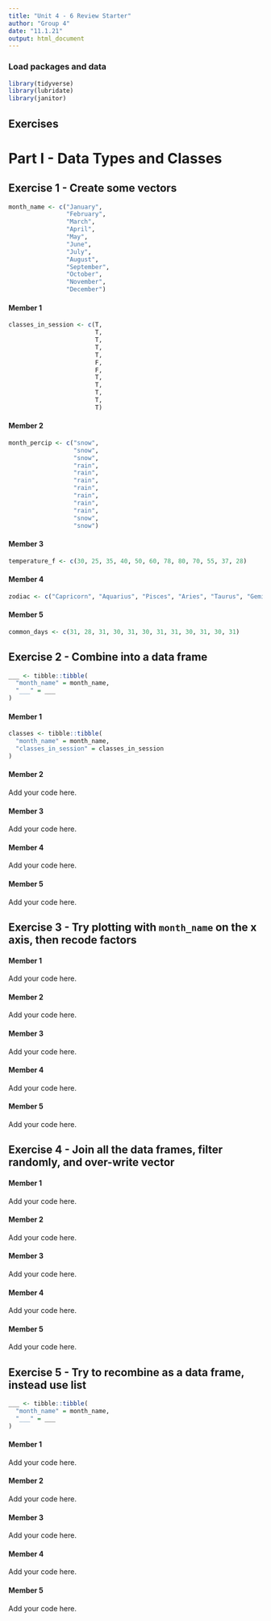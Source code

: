 ```yaml
---
title: "Unit 4 - 6 Review Starter"
author: "Group 4"
date: "11.1.21"
output: html_document
---
```


### Load packages and data

```r
library(tidyverse) 
library(lubridate)
library(janitor)
```

## Exercises

# Part I - Data Types and Classes

## Exercise 1 - Create some vectors

```r
month_name <- c("January", 
                "February",
                "March",
                "April",
                "May",
                "June",
                "July",
                "August",
                "September",
                "October",
                "November",
                "December")
```


#### Member 1

```r
classes_in_session <- c(T,
                        T,
                        T,
                        T,
                        T,
                        F,
                        F,
                        T,
                        T,
                        T,
                        T,
                        T)
```


#### Member 2

``` r
month_percip <- c("snow",
                  "snow",
                  "snow",
                  "rain",
                  "rain",
                  "rain",
                  "rain",
                  "rain",
                  "rain",
                  "rain",
                  "snow",
                  "snow")
```

#### Member 3

```r
temperature_f <- c(30, 25, 35, 40, 50, 60, 78, 80, 70, 55, 37, 28)
```

#### Member 4

```r

zodiac <- c("Capricorn", "Aquarius", "Pisces", "Aries", "Taurus", "Gemini", "Cancer", "Leo", "Virgo", "Libra", "Scorpio", "Sagittarius")

```


#### Member 5

```r
common_days <- c(31, 28, 31, 30, 31, 30, 31, 31, 30, 31, 30, 31)
```


## Exercise 2 - Combine into a data frame

```r
___ <- tibble::tibble(
  "month_name" = month_name,
  "___" = ___
)
```

#### Member 1

```r
classes <- tibble::tibble(
  "month_name" = month_name,
  "classes_in_session" = classes_in_session
)
```

#### Member 2

Add your code here.

#### Member 3

Add your code here.

#### Member 4

Add your code here.

#### Member 5

Add your code here.

## Exercise 3 - Try plotting with `month_name` on the x axis, then recode factors

#### Member 1

Add your code here.

#### Member 2

Add your code here.

#### Member 3

Add your code here.

#### Member 4

Add your code here.

#### Member 5

Add your code here.

## Exercise 4 - Join all the data frames, filter randomly, and over-write vector

#### Member 1

Add your code here.

#### Member 2

Add your code here.

#### Member 3

Add your code here.

#### Member 4

Add your code here.

#### Member 5

Add your code here.

## Exercise 5 - Try to recombine as a data frame, instead use list

```r
___ <- tibble::tibble(
  "month_name" = month_name,
  "___" = ___
)
```

#### Member 1

Add your code here.

#### Member 2

Add your code here.

#### Member 3

Add your code here.

#### Member 4

Add your code here.

#### Member 5

Add your code here.
